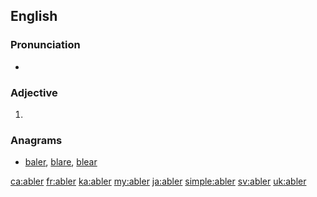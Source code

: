 ==English==

===Pronunciation===
* {{a|US}} {{IPA|/eɪ.blɚ/|/eɪ.bə.lɚ/}}

===Adjective===
{{head|en}}

# {{en-comparative of|able}}

===Anagrams===
* [[baler#English|baler]], [[blare#English|blare]], [[blear#English|blear]]

[[ca:abler]]
[[fr:abler]]
[[ka:abler]]
[[my:abler]]
[[ja:abler]]
[[simple:abler]]
[[sv:abler]]
[[uk:abler]]